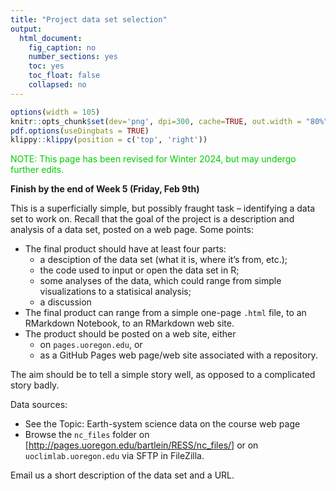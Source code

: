 ```yaml
---
title: "Project data set selection"
output: 
  html_document:
    fig_caption: no
    number_sections: yes
    toc: yes
    toc_float: false
    collapsed: no
---
```


```r
options(width = 105)
knitr::opts_chunk$set(dev='png', dpi=300, cache=TRUE, out.width = "80%", out.height = "80%", verbose=TRUE)
pdf.options(useDingbats = TRUE)
klippy::klippy(position = c('top', 'right'))
```
<p><span style="color: #00cc00;">NOTE:  This page has been revised for Winter 2024, but may undergo further edits.</span></p>

**Finish by the end of Week 5 (Friday, Feb 9th)**

This is a superficially simple, but possibly fraught task -- identifying a data set to work on. Recall that the goal of the project is a description and analysis of a data set, posted on a web page. Some points:

- The final product should have at least four parts:
	- a desciption of the data set (what it is, where it's from, etc.);
	- the code used to input or open the data set in R;
	- some analyses of the data, which could range from simple visualizations to a statisical analysis;
	- a discussion
- The final product can range from a simple one-page `.html` file, to an RMarkdown Notebook, to an RMarkdown web site.
- The product should be posted on a web site, either
	- on `pages.uoregon.edu`, or
	- as a GitHub Pages web page/web site associated with a repository.

The aim should be to tell a simple story well, as opposed to a complicated story badly.

Data sources:

- See the Topic: Earth-system science data on the course web page
- Browse the `nc_files` folder on [[http://pages.uoregon.edu/bartlein/RESS/nc_files/]](http://pages.uoregon.edu/bartlein/RESS/nc_files/) or on `uoclimlab.uoregon.edu` via SFTP in FileZilla.

Email us a short description of the data set and a URL.